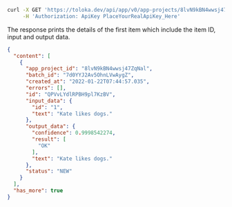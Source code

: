 ```bash
curl -X GET 'https://toloka.dev/api/app/v0/app-projects/8lvN9kBN4wwsj47ZqNal/items?batch_id=7d0YYJ2Av5OhnLVwAygZ&sort=id&limit=1' \
     -H 'Authorization: ApiKey PlaceYourRealApiKey_Here'
```

The response prints the details of the first item which include the item ID, input and output data.

```json
{
  "content": [
    {
      "app_project_id": "8lvN9kBN4wwsj47ZqNal",
      "batch_id": "7d0YYJ2Av5OhnLVwAygZ",
      "created_at": "2022-01-22T07:44:57.035",
      "errors": [],
      "id": "QPVvLYdlRPBH9pl7KzBV",
      "input_data": {
        "id": "1",
        "text": "Kate likes dogs."
      },
      "output_data": {
        "confidence": 0.9998542274,
        "result": [
          "OK"
        ],
        "text": "Kate likes dogs."
      },
      "status": "NEW"
    }
  ],
  "has_more": true
}
```